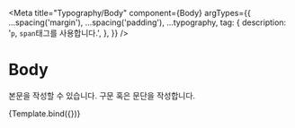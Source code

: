 
<Meta
  title="Typography/Body"
  component={Body}
  argTypes={{
    ...spacing('margin'),
    ...spacing('padding'),
    ...typography,
    tag: {
      description: '`p`, `span`태그를 사용합니다.',
    },
  }}
/>


# Body

본문을 작성할 수 있습니다.
구문 혹은 문단을 작성합니다.

<Canvas>
  <Story name="default" args={{ tag: 'span', children: '자율과 책임을 추구하는 location 전문 기업 로플랫' }}>
    {Template.bind({})}
  </Story>
</Canvas>

<ArgsTable story="default" />
